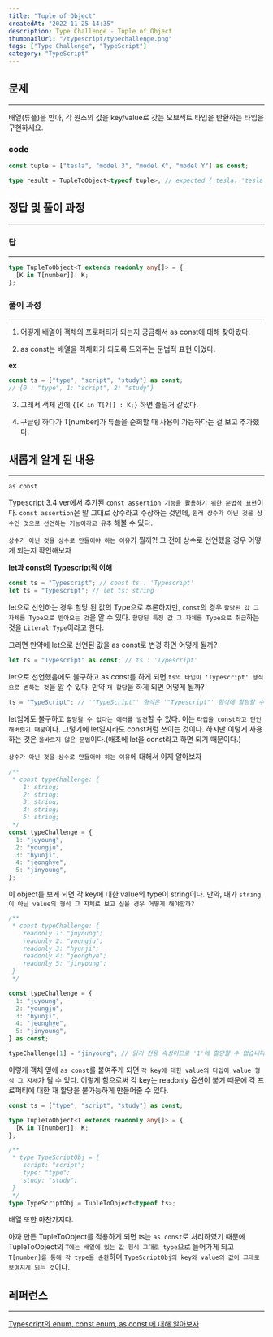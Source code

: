 ```yaml
---
title: "Tuple of Object"
createdAt: "2022-11-25 14:35"
description: Type Challenge - Tuple of Object
thumbnailUrl: "/typescript/typechallenge.png"
tags: ["Type Challenge", "TypeScript"]
category: "TypeScript"
---
```


## 문제

---

배열(튜플)을 받아, 각 원소의 값을 key/value로 갖는 오브젝트 타입을 반환하는 타입을 구현하세요.

### code

```ts
const tuple = ["tesla", "model 3", "model X", "model Y"] as const;

type result = TupleToObject<typeof tuple>; // expected { tesla: 'tesla', 'model 3': 'model 3', 'model X': 'model X', 'model Y': 'model Y'}
```

## 정답 및 풀이 과정

---

### 답

---

```ts
type TupleToObject<T extends readonly any[]> = {
  [K in T[number]]: K;
};
```

### 풀이 과정

---

1. 어떻게 배열이 객체의 프로퍼티가 되는지 궁금해서 as const에 대해 찾아봤다.

2. as const는 배열을 객체화가 되도록 도와주는 문법적 표현 이었다.

<b>ex</b>

```ts
const ts = ["type", "script", "study"] as const;
// {0 : "type", 1: "script", 2: "study"}
```

3. 그래서 객체 안에 `{[K in T[?]] : K;}` 하면 풀릴거 같았다.

4. 구글링 하다가 T[number]가 튜플을 순회할 때 사용이 가능하다는 걸 보고 추가했다.

## 새롭게 알게 된 내용

---

`as const`

Typescript 3.4 ver에서 추가된 `const assertion 기능을 활용하기 위한 문법적 표현`이다. `const assertion`은 말 그대로 상수라고 주장하는 것인데, `원래 상수가 아닌 것을 상수인 것으로 선언하는 기능이라고 유추` 해볼 수 있다.

`상수가 아닌 것을 상수로 만들어야 하는 이유`가 뭘까?! 그 전에 상수로 선언했을 경우 어떻게 되는지 확인해보자

<b>let과 const의 Typescript적 이해</b>

```ts
const ts = "Typescript"; // const ts : 'Typescript'
let ts = "Typescript"; // let ts: string
```

let으로 선언하는 경우 할당 된 값의 Type으로 추론하지만, `const`의 경우 `할당된 값 그 자체를 Type으로 받아오는 것`을 알 수 있다. `할당된 특정 값 그 자체를 Type으로 취급`하는 것을 `Literal Type`이라고 한다.

그러면 만약에 let으로 선언된 값을 as const로 변경 하면 어떻게 될까?

```ts
let ts = "Typescript" as const; // ts : 'Typescript'
```

let으로 선언했음에도 불구하고 as const를 하게 되면 `ts의 타입이 'Typescript' 형식으로 변하는 것`을 알 수 있다. 만약 `재 할당`을 하게 되면 어떻게 될까?

```ts
ts = "TypeScript"; // '"TypeScript"' 형식은 '"Typescript"' 형식에 할당할 수 없습니다.
```

let임에도 불구하고 `할당될 수 없다는 에러를 발견`할 수 있다. 이는 `타입을 const라고 단언 해버렸기 때문`이다. 그렇기에 let일지라도 const처럼 쓰이는 것이다. 하지만 이렇게 사용하는 것은 `올바르지 않은 문법`이다.(애초에 let을 const라고 하면 되기 때문이다.)

`상수가 아닌 것을 상수로 만들어야 하는 이유`에 대해서 이제 알아보자

```ts
/**
 * const typeChallenge: {
    1: string;
    2: string;
    3: string;
    4: string;
    5: string;
 */
const typeChallenge = {
  1: "juyoung",
  2: "youngju",
  3: "hyunji",
  4: "jeonghye",
  5: "jinyoung",
};
```

이 object를 보게 되면 각 key에 대한 value의 type이 string이다. 만약, 내가 `string이 아닌 value의 형식 그 자체로 보고 싶을 경우 어떻게 해야할까?`

```ts
/**
 * const typeChallenge: {
    readonly 1: "juyoung";
    readonly 2: "youngju";
    readonly 3: "hyunji";
    readonly 4: "jeonghye";
    readonly 5: "jinyoung";
 }  
 */

const typeChallenge = {
  1: "juyoung",
  2: "youngju",
  3: "hyunji",
  4: "jeonghye",
  5: "jinyoung",
} as const;

typeChallenge[1] = "jinyoung"; // 읽기 전용 속성이므로 '1'에 할당할 수 없습니다.
```

이렇게 객체 옆에 `as const`를 붙여주게 되면 `각 key에 대한 value의 타입이 value 형식 그 자체`가 될 수 있다. 이렇게 함으로써 각 key는 readonly 옵션이 붙기 때문에 각 프로퍼티에 대한 재 할당을 불가능하게 만들어줄 수 있다.

```ts
const ts = ["type", "script", "study"] as const;

type TupleToObject<T extends readonly any[]> = {
  [K in T[number]]: K;
};

/**
 * type TypeScriptObj = {
    script: "script";
    type: "type";
    study: "study";
 }
 */
type TypeScriptObj = TupleToObject<typeof ts>;
```

배열 또한 마찬가지다.

아까 만든 TupleToObject를 적용하게 되면 ts는 `as const`로 처리하였기 때문에 TupleToObject의 `T에는 배열에 있는 값 형식 그대로 type`으로 들어가게 되고 `T[number]를 통해 각 type을 순환`하며 `TypeScriptObj의 key와 value의 값이 그대로 보여지게 되는 것`이다.

## 레퍼런스

---

[Typescript의 enum, const enum, as const 에 대해 알아보자](https://xpectation.tistory.com/218)

